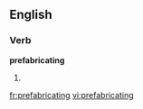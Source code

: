 
==English==

===Verb===
'''prefabricating'''

# {{present participle of|[[prefabricate]]}}

[[fr:prefabricating]]
[[vi:prefabricating]]